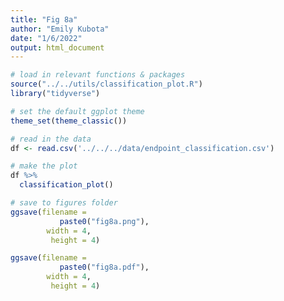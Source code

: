 ```yaml
---
title: "Fig 8a"
author: "Emily Kubota"
date: "1/6/2022"
output: html_document
---
```


```r
# load in relevant functions & packages 
source("../../utils/classification_plot.R")
library("tidyverse")

# set the default ggplot theme 
theme_set(theme_classic())
```

```r
# read in the data 
df <- read.csv('../../../data/endpoint_classification.csv')
```

```r
# make the plot 
df %>% 
  classification_plot()

# save to figures folder
ggsave(filename = 
           paste0("fig8a.png"),
        width = 4,
         height = 4)

ggsave(filename = 
           paste0("fig8a.pdf"),
        width = 4,
         height = 4)
```